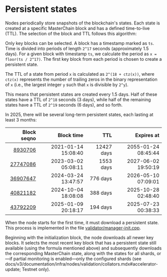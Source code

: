 
# Persistent states

Nodes periodically store snapshots of the blockchain's states. Each state is created at a specific MasterChain block and has a defined time-to-live (TTL). The selection of the block and TTL follows this algorithm:

Only key blocks can be selected. A block has a timestamp marked as `ts`. Time is divided into periods of length `2^17` seconds (approximately 1.5 days). For a given block with timestamp `ts`, we calculate the period as `x = floor(ts / 2^17)`. The first key block from each period is chosen to create a persistent state.

The TTL of a state from period `x` is calculated as `2^(18 + ctz(x))`, where `ctz(x)` represents the number of trailing zeros in the binary representation of `x` (i.e., the largest integer `y` such that `x` is divisible by `2^y`).

This means that persistent states are created every 1.5 days. Half of these states have a TTL of `2^18` seconds (3 days), while half of the remaining states have a TTL of `2^19` seconds (6 days), and so forth.

In 2025, there will be several long-term persistent states, each lasting at least 3 months:

| Block seqno | Block time | TTL | Expires at |
|--:|--:|--:|--:|
| [8930706](https://explorer.toncoin.org/search?workchain=-1&shard=8000000000000000&seqno=8930706) | 2021-01-14 15:08:40 | 12427 days | 2055-01-24 08:45:44 |
| [27747086](https://explorer.toncoin.org/search?workchain=-1&shard=8000000000000000&seqno=27747086) | 2023-03-02 05:08:11 | 1553 days | 2027-06-02 19:50:19 |
| [36907647](https://explorer.toncoin.org/search?workchain=-1&shard=8000000000000000&seqno=36907647) | 2024-03-24 13:47:57 | 776 days | 2026-05-10 07:09:01 |
| [40821182](https://explorer.toncoin.org/search?workchain=-1&shard=8000000000000000&seqno=40821182) | 2024-10-04 18:08:08 | 388 days | 2025-10-28 02:48:40 |
| [43792209](https://explorer.toncoin.org/search?workchain=-1&shard=8000000000000000&seqno=43792209) | 2025-01-09 20:18:17 | 194 days | 2025-07-23 00:38:33 |

When the node starts for the first time, it must download a persistent state. This process is implemented in the file [validator/manager-init.cpp](https://github.com/ton-blockchain/ton/blob/master/validator/manager-init.cpp).

Beginning with the initialization block, the node downloads all newer key blocks. It selects the most recent key block that has a persistent state still available (using the formula mentioned above) and subsequently downloads the corresponding MasterChain state, along with the states for all shards, or—if partial monitoring is enabled—only the configured shards (see docs/v3/documentation/infra/nodes/validation/collators.mdx#accelerator-update; Testnet only).

<Feedback />
